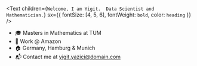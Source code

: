 <Text
  children={`Welcome, I am Yigit. 
      Data Scientist and Mathematician.`}
  sx={{ fontSize: [4, 5, 6], fontWeight: `bold`, color: `heading` }}
/>

- 🎓 Masters in Mathematics at TUM
- 💼 Work @ Amazon
- 🏠 Germany, Hamburg & Munich 
- 📬 Contact me at yigit.yazici@domain.com

